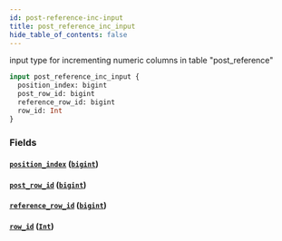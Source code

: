 ```yaml
---
id: post-reference-inc-input
title: post_reference_inc_input
hide_table_of_contents: false
---
```


input type for incrementing numeric columns in table "post_reference"

```graphql
input post_reference_inc_input {
  position_index: bigint
  post_row_id: bigint
  reference_row_id: bigint
  row_id: Int
}
```

### Fields

#### [`position_index`](#) ([`bigint`](../scalars/bigint))

#### [`post_row_id`](#) ([`bigint`](../scalars/bigint))

#### [`reference_row_id`](#) ([`bigint`](../scalars/bigint))

#### [`row_id`](#) ([`Int`](../scalars/int))
